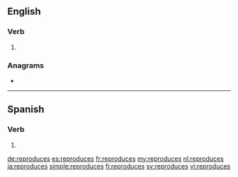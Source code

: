 ==English==

===Verb===
{{head|en|verb form}}

# {{en-third-person singular of|reproduce}}

===Anagrams===
* {{l|en|procedures}}

----

==Spanish==

===Verb===
{{head|es|verb form}}

# {{es-verb form of|ending=ir|mood=indicative|tense=present|pers=2|formal=no|number=singular|reproducir}}

[[de:reproduces]]
[[es:reproduces]]
[[fr:reproduces]]
[[my:reproduces]]
[[nl:reproduces]]
[[ja:reproduces]]
[[simple:reproduces]]
[[fi:reproduces]]
[[sv:reproduces]]
[[vi:reproduces]]